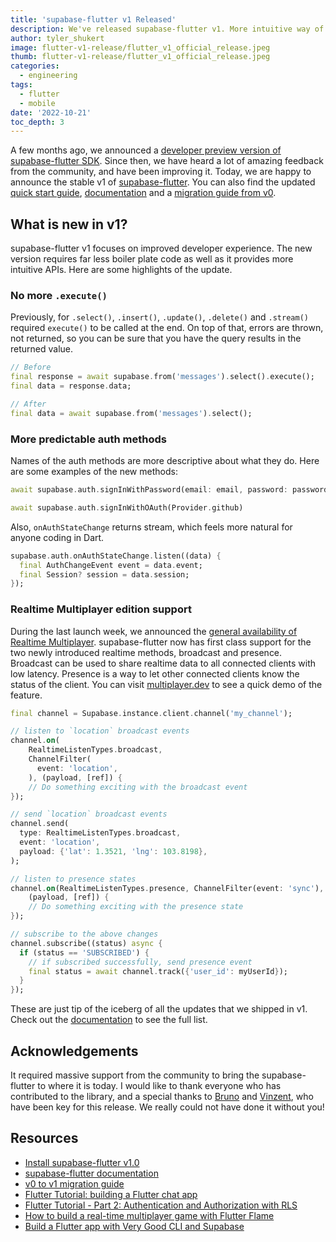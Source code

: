```yaml
---
title: 'supabase-flutter v1 Released'
description: We've released supabase-flutter v1. More intuitive way of accessing Supabase from your Flutter application.
author: tyler_shukert
image: flutter-v1-release/flutter_v1_official_release.jpeg
thumb: flutter-v1-release/flutter_v1_official_release.jpeg
categories:
  - engineering
tags:
  - flutter
  - mobile
date: '2022-10-21'
toc_depth: 3
---
```


A few months ago, we announced a [developer preview version of supabase-flutter SDK](https://supabase.com/blog/supabase-flutter-sdk-1-developer-preview). Since then, we have heard a lot of amazing feedback from the community, and have been improving it. Today, we are happy to announce the stable v1 of [supabase-flutter](https://pub.dev/packages/supabase_flutter). You can also find the updated [quick start guide](https://supabase.com/docs/guides/with-flutter), [documentation](https://supabase.com/docs/reference/dart) and a [migration guide from v0](https://supabase.com/docs/reference/dart/v0/upgrade-guide).

## What is new in v1?

supabase-flutter v1 focuses on improved developer experience. The new version requires far less boiler plate code as well as it provides more intuitive APIs. Here are some highlights of the update.

### No more `.execute()`

Previously, for `.select()`, `.insert()`, `.update()`, `.delete()` and `.stream()` required `execute()` to be called at the end. On top of that, errors are thrown, not returned, so you can be sure that you have the query results in the returned value.

```dart
// Before
final response = await supabase.from('messages').select().execute();
final data = response.data;

// After
final data = await supabase.from('messages').select();
```

### More predictable auth methods

Names of the auth methods are more descriptive about what they do. Here are some examples of the new methods:

```dart
await supabase.auth.signInWithPassword(email: email, password: password);

await supabase.auth.signInWithOAuth(Provider.github)
```

Also, `onAuthStateChange` returns stream, which feels more natural for anyone coding in Dart.

```dart
supabase.auth.onAuthStateChange.listen((data) {
  final AuthChangeEvent event = data.event;
  final Session? session = data.session;
});
```

### Realtime Multiplayer edition support

During the last launch week, we announced the [general availability of Realtime Multiplayer](https://supabase.com/blog/supabase-realtime-multiplayer-general-availability). supabase-flutter now has first class support for the two newly introduced realtime methods, broadcast and presence. Broadcast can be used to share realtime data to all connected clients with low latency. Presence is a way to let other connected clients know the status of the client. You can visit [multiplayer.dev](http://multiplayer.dev) to see a quick demo of the feature.

```dart
final channel = Supabase.instance.client.channel('my_channel');

// listen to `location` broadcast events
channel.on(
    RealtimeListenTypes.broadcast,
    ChannelFilter(
      event: 'location',
    ), (payload, [ref]) {
	// Do something exciting with the broadcast event
});

// send `location` broadcast events
channel.send(
  type: RealtimeListenTypes.broadcast,
  event: 'location',
  payload: {'lat': 1.3521, 'lng': 103.8198},
);

// listen to presence states
channel.on(RealtimeListenTypes.presence, ChannelFilter(event: 'sync'),
    (payload, [ref]) {
	// Do something exciting with the presence state
});

// subscribe to the above changes
channel.subscribe((status) async {
  if (status == 'SUBSCRIBED') {
    // if subscribed successfully, send presence event
    final status = await channel.track({'user_id': myUserId});
  }
});
```

These are just tip of the iceberg of all the updates that we shipped in v1. Check out the [documentation](https://supabase.com/docs/reference/dart/) to see the full list.

## Acknowledgements

It required massive support from the community to bring the supabase-flutter to where it is today. I would like to thank everyone who has contributed to the library, and a special thanks to [Bruno](https://github.com/bdlukaa) and [Vinzent](https://github.com/Vinzent03), who have been key for this release. We really could not have done it without you!

## Resources

- [Install supabase-flutter v1.0](https://pub.dev/packages/supabase_flutter)
- [supabase-flutter documentation](https://supabase.com/docs/reference/dart/)
- [v0 to v1 migration guide](https://supabase.com/docs/reference/dart/v0/upgrade-guide)
- [Flutter Tutorial: building a Flutter chat app](https://supabase.com/blog/flutter-tutorial-building-a-chat-app)
- [Flutter Tutorial - Part 2: Authentication and Authorization with RLS](https://supabase.com/blog/flutter-authentication-and-authorization-with-rls)
- [How to build a real-time multiplayer game with Flutter Flame](https://supabase.com/blog/flutter-real-time-multiplayer-game)
- [Build a Flutter app with Very Good CLI and Supabase](https://verygood.ventures/blog/flutter-app-very-good-cli-supabase)
